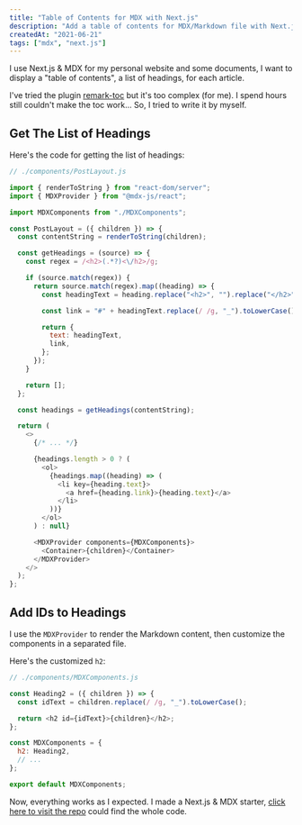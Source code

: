 ```yaml
---
title: "Table of Contents for MDX with Next.js"
description: "Add a table of contents for MDX/Markdown file with Next.js."
createdAt: "2021-06-21"
tags: ["mdx", "next.js"]
---
```


I use Next.js & MDX for my personal website and some documents, I want to display a "table of contents", a list of headings, for each article.

I've tried the plugin [remark-toc](https://github.com/remarkjs/remark-toc) but it's too complex (for me). I spend hours still couldn't make the toc work... So, I tried to write it by myself.

## Get The List of Headings

Here's the code for getting the list of headings:

```javascript
// ./components/PostLayout.js

import { renderToString } from "react-dom/server";
import { MDXProvider } from "@mdx-js/react";

import MDXComponents from "./MDXComponents";

const PostLayout = ({ children }) => {
  const contentString = renderToString(children);

  const getHeadings = (source) => {
    const regex = /<h2>(.*?)<\/h2>/g;

    if (source.match(regex)) {
      return source.match(regex).map((heading) => {
        const headingText = heading.replace("<h2>", "").replace("</h2>", "");

        const link = "#" + headingText.replace(/ /g, "_").toLowerCase();

        return {
          text: headingText,
          link,
        };
      });
    }

    return [];
  };

  const headings = getHeadings(contentString);

  return (
    <>
      {/* ... */}

      {headings.length > 0 ? (
        <ol>
          {headings.map((heading) => (
            <li key={heading.text}>
              <a href={heading.link}>{heading.text}</a>
            </li>
          ))}
        </ol>
      ) : null}

      <MDXProvider components={MDXComponents}>
        <Container>{children}</Container>
      </MDXProvider>
    </>
  );
};
```

## Add IDs to Headings

I use the `MDXProvider` to render the Markdown content, then customize the components in a separated file.

Here's the customized `h2`:

```javascript
// ./components/MDXComponents.js

const Heading2 = ({ children }) => {
  const idText = children.replace(/ /g, "_").toLowerCase();

  return <h2 id={idText}>{children}</h2>;
};

const MDXComponents = {
  h2: Heading2,
  // ...
};

export default MDXComponents;
```

Now, everything works as I expected. I made a Next.js & MDX starter, [click here to visit the repo](https://github.com/cyishere/nextjs-starter) could find the whole code.
